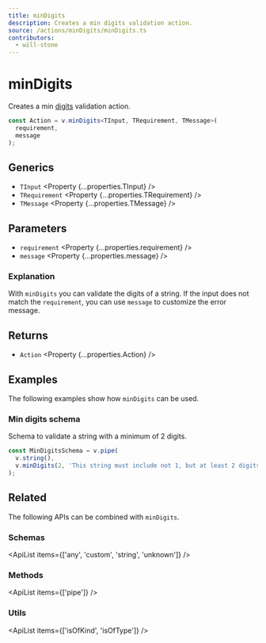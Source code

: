 ```yaml
---
title: minDigits
description: Creates a min digits validation action.
source: /actions/minDigits/minDigits.ts
contributors:
  - will-stone
---
```



# minDigits

Creates a min [digits](https://en.wikipedia.org/wiki/Numerical_digit) validation action.

```ts
const Action = v.minDigits<TInput, TRequirement, TMessage>(
  requirement,
  message
);
```

## Generics

- `TInput` <Property {...properties.TInput} />
- `TRequirement` <Property {...properties.TRequirement} />
- `TMessage` <Property {...properties.TMessage} />

## Parameters

- `requirement` <Property {...properties.requirement} />
- `message` <Property {...properties.message} />

### Explanation

With `minDigits` you can validate the digits of a string. If the input does not match the `requirement`, you can use `message` to customize the error message.

## Returns

- `Action` <Property {...properties.Action} />

## Examples

The following examples show how `minDigits` can be used.

### Min digits schema

Schema to validate a string with a minimum of 2 digits.

```ts
const MinDigitsSchema = v.pipe(
  v.string(),
  v.minDigits(2, 'This string must include not 1, but at least 2 digits.')
);
```

## Related

The following APIs can be combined with `minDigits`.

### Schemas

<ApiList items={['any', 'custom', 'string', 'unknown']} />

### Methods

<ApiList items={['pipe']} />

### Utils

<ApiList items={['isOfKind', 'isOfType']} />
